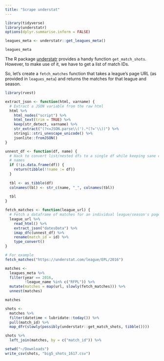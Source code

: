 ---
title: "Scrape understat"
---


```{r setup}
library(tidyverse)
library(understatr)
options(dplyr.summarise.inform = FALSE)

leagues_meta <- understatr::get_leagues_meta()

leagues_meta
```

The R package [understatr](https://github.com/ewenme/understatr) provides a handy function
`get_match_shots`. However, to make use of it, we have to get a list of match IDs.

So, let's create a `fetch_matches` function that takes a league's page URL (as provided in `leagues_meta`)
and returns the matches for that league and season.

```{r, message=FALSE}
library(rvest)

extract_json <- function(html, varname) {
  # Extract a JSON variable from the raw html
  html %>% 
    html_nodes("script") %>% 
    html_text(trim = TRUE) %>% 
    keep(str_detect, varname) %>% 
    str_extract("(?<=JSON.parse\\(').*(?='\\))") %>% 
    stringi::stri_unescape_unicode() %>% 
    jsonlite::fromJSON()
}

unnest_df <- function(df, name) {
  # Hack to convert list/nested dfs to a single df while keeping sane column 
  # names
  if (!is.data.frame(df)) {
    return(tibble(!!name := df))
  }
  
  tbl <- as_tibble(df)
  colnames(tbl) <- str_c(name, "_", colnames(tbl))
  
  tbl
}

fetch_matches <- function(league_url) {
  # Fetch a dataframe of matches for an individual league/season's page
  league_url %>% 
    read_html() %>% 
    extract_json("datesData") %>% 
    imap_dfc(unnest_df) %>% 
    rename(match_id = id) %>% 
    type_convert()
}

# For example
fetch_matches("https://understat.com/league/EPL/2016")
```

```{r, message=FALSE}
matches <- 
  leagues_meta %>% 
  filter(year == 2016,
         !league_name %in% c("RFPL")) %>% 
  mutate(matches = map(url, slowly(fetch_matches))) %>% 
  unnest(matches)

matches
```

```{r, message=FALSE}
shots <-
  matches %>% 
  filter(datetime < lubridate::today()) %>% 
  pull(match_id) %>% 
  map_dfr(slowly(possibly(understatr::get_match_shots, tibble())))

shots %>% 
  left_join(matches, by = c("match_id")) %>%

setwd("~/Downloads")
write_csv(shots, "big5_shots_1617.csv")
```
